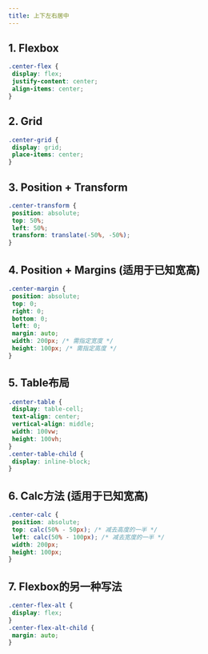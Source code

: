 ```yaml
---
title: 上下左右居中
---
```



## 1. Flexbox

``` css
.center-flex {
 display: flex;
 justify-content: center;
 align-items: center;
}
```
## 2. Grid
``` css
.center-grid {
 display: grid;
 place-items: center;
}
```

## 3. Position + Transform 
``` css
.center-transform {
 position: absolute;
 top: 50%;
 left: 50%;
 transform: translate(-50%, -50%);
}
```

## 4. Position + Margins (适用于已知宽高)
``` css
.center-margin {
 position: absolute;
 top: 0;
 right: 0;
 bottom: 0;
 left: 0;
 margin: auto;
 width: 200px; /* 需指定宽度 */
 height: 100px; /* 需指定高度 */
}
```

## 5. Table布局
``` css
.center-table {
 display: table-cell;
 text-align: center;
 vertical-align: middle;
 width: 100vw;
 height: 100vh;
}
.center-table-child {
 display: inline-block;
}
```

## 6. Calc方法 (适用于已知宽高)
``` css
.center-calc {
 position: absolute;
 top: calc(50% - 50px); /* 减去高度的一半 */
 left: calc(50% - 100px); /* 减去宽度的一半 */
 width: 200px;
 height: 100px;
}
```

## 7. Flexbox的另一种写法
``` css
.center-flex-alt {
 display: flex;
}
.center-flex-alt-child {
 margin: auto;
}
```
